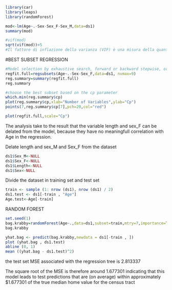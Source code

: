 ```{r}
library(car)
library(leaps)
library(randomForest)
```

```{r}
mod<-lm(Age~.-Sex-Sex_F-Sex_M,data=ds1)
summary(mod)
```

```{r}
#vif(mod)
sqrt(vif(mod))>5
#Il fattore di inflazione della varianza (VIF) è una misura della quantità di  multicollinearità  in un insieme di  variabili di regressione multiple . Matematicamente, il VIF per una variabile del modello di regressione è uguale al rapporto tra la varianza complessiva del modello   e la varianza di un modello che include solo quella singola variabile indipendente. Questo rapporto è calcolato per ogni variabile indipendente. Un VIF elevato indica che la variabile indipendente associata è altamente allineata con le altre variabili nel modello.
```

#BEST SUBSET REGRESSION

```{r}
#Model selection by exhaustive search, forward or backward stepwise, or sequential replacement
regfit.full=regsubsets(Age~.-Sex-Sex_F,data=ds1, nvmax=9)
reg.summary=summary(regfit.full)
reg.summary

```

```{r}
#choose the best subset based on the cp parameter  
which.min(reg.summary$cp)
plot(reg.summary$cp,xlab="Number of Variables",ylab="Cp")
points(7,reg.summary$cp[7],pch=20,col="red")

plot(regfit.full,scale="Cp")
```

The analysis take to the result that the variable length and sex_F can be delated from the model, because they have no meaningfull correlation with Age in the regression.

Delate length and sex_M and Sex_F from the dataset

```{r}
ds1$Sex_M<-NULL
ds1$Sex_F<-NULL
ds1$Length<-NULL
ds1$Sex<-NULL
```

Divide the dataset in training set and test set

```{r}
train <- sample (1: nrow (ds1), nrow (ds1) / 2)
ds1.test <- ds1[-train , "Age"]
Age.test<-Age[-train]
```

RANDOM FOREST

```{r}
set.seed(1)
bag.krabby=randomForest(Age~.,data=ds1,subset=train,mtry=7,importance=TRUE)
bag.krabby
```

```{r}
yhat.bag <- predict(bag.krabby,newdata = ds1[-train , ])
plot (yhat.bag , ds1.test)
abline (0, 1)
mean ((yhat.bag - ds1.test)^2)
```

the test set MSE associated with the regression tree is 2.813337

The square root of the MSE is therefore around 1.677301 indicating that this
model leads to test predictions that are (on average) within approximately
\$1.677301 of the true median home value for the census tract
